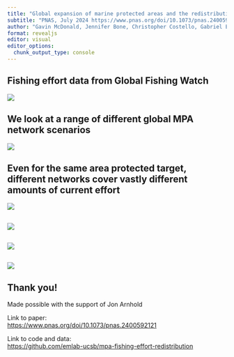 ```yaml
---
title: "Global expansion of marine protected areas and the redistribution of fishing effort"
subtitle: "PNAS, July 2024 https://www.pnas.org/doi/10.1073/pnas.2400592121"
author: "Gavin McDonald, Jennifer Bone, Christopher Costello, Gabriel Englander, Jennifer Raynor"
format: revealjs
editor: visual
editor_options: 
  chunk_output_type: console
---
```


## Fishing effort data from Global Fishing Watch

![](figures/fishing-map-1.png)

## We look at a range of different global MPA network scenarios

![](figures/mpa-network-simulation-maps-1.png)

## Even for the same area protected target, different networks cover vastly different amounts of current effort

![](figures/overlapping-area-with-protection-1.png)

## 

![](figures/results-simulations-hurdle-global-levels-1.png)

## 

![](figures/results-simulations-hurdle-global-1.png)

## 

![](figures/effort-change-by-distance-to-mpa-1.png)

## Thank you!

Made possible with the support of Jon Arnhold

Link to paper:  
[https://www.pnas.org/doi/10.1073/pnas.2400592121](https://www.pnas.org/doi/10.1073/pnas.2400592121)

Link to code and data:  
[https://github.com/emlab-ucsb/mpa-fishing-effort-redistribution](https://github.com/emlab-ucsb/mpa-fishing-effort-redistribution)